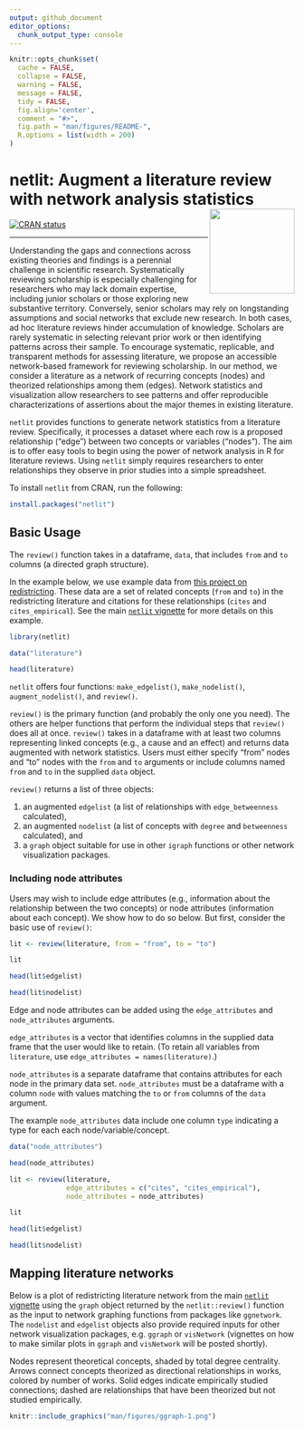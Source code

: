 ```yaml
---
output: github_document
editor_options: 
  chunk_output_type: console
---
```


<!-- README.md is generated from README.Rmd. Please edit that file -->

```r
knitr::opts_chunk$set(
  cache = FALSE,
  collapse = FALSE,
  warning = FALSE,
  message = FALSE,
  tidy = FALSE,
  fig.align='center',
  comment = "#>",
  fig.path = "man/figures/README-",
  R.options = list(width = 200)
)
```

# netlit: Augment a literature review with network analysis statistics <img src="man/figures/logo.png" align="right" width="150"/>
<!-- badges: start -->
  [![CRAN status](https://www.r-pkg.org/badges/version/netlit)](https://CRAN.R-project.org/package=netlit)
  <!-- badges: end -->
  
------

Understanding the gaps and connections across existing theories and findings is a perennial challenge in scientific research. Systematically reviewing scholarship is especially challenging for researchers who may lack domain expertise, including junior scholars or those exploring new substantive territory. Conversely, senior scholars may rely on longstanding assumptions and social networks that exclude new research. In both cases, ad hoc literature reviews hinder accumulation of knowledge. Scholars are rarely systematic in selecting relevant prior work or then identifying patterns across their sample. To encourage systematic, replicable, and transparent methods for assessing literature, we propose an accessible network-based framework for reviewing scholarship. In our method, we consider a literature as a network of recurring concepts (nodes) and theorized relationships among them (edges). 
Network statistics and visualization allow researchers to see patterns and offer reproducible characterizations of assertions about the major themes in existing literature. 

`netlit` provides functions to generate network statistics from a literature review. Specifically, it processes a dataset where each row is a proposed relationship ("edge") between two concepts or variables ("nodes").
The aim is to offer easy tools to begin using the power of network analysis in R for literature reviews. Using `netlit` simply requires researchers to enter relationships they observe in prior studies into a simple spreadsheet.

To install `netlit` from CRAN, run the following:

```r
install.packages("netlit")
```

## Basic Usage

The `review()` function takes in a dataframe, `data`, that includes `from` and `to` columns (a directed graph structure). 

In the example below, we use example data from [this project on redistricting](https://github.com/judgelord/redistricting). These data are a set of related concepts (`from` and `to`) in the redistricting literature and citations for these relationships (`cites` and `cites_empirical`). See the main [`netlit` vignette](https://judgelord.github.io/netlit/articles/netlit.html) for more details on this example.

```r
library(netlit)

data("literature")

head(literature)
```

`netlit` offers four functions: `make_edgelist()`, `make_nodelist()`, `augment_nodelist()`, and `review()`. 

`review()` is the primary function (and probably the only one you need). The others are helper functions that perform the individual steps that `review()` does all at once. `review()` takes in a dataframe with at least two columns representing linked concepts (e.g., a cause and an effect) and returns data augmented with network statistics. Users must either specify "from" nodes and "to" nodes with the `from` and `to` arguments or include columns named `from` and `to` in the supplied `data` object.

`review()` returns a list of three objects: 

1. an augmented `edgelist` (a list of relationships with `edge_betweenness` calculated), 
2. an augmented `nodelist` (a list of concepts with `degree` and `betweenness` calculated), and 
3. a `graph` object suitable for use in other `igraph` functions or other network visualization packages. 

### Including node attributes

Users may wish to include edge attributes (e.g., information about the relationship between the two concepts) or node attributes (information about each concept). We show how to do so below. But first, consider the basic use of `review()`: 


```r
lit <- review(literature, from = "from", to = "to")

lit

head(lit$edgelist)

head(lit$nodelist)
```

Edge and node attributes can be added using the `edge_attributes` and `node_attributes` arguments. 

`edge_attributes` is a vector that identifies columns in the supplied data frame that the user would like to retain. (To retain all variables from `literature`, use `edge_attributes = names(literature)`.)

`node_attributes` is a separate dataframe that contains attributes for each node in the primary data set. `node_attributes` must be a dataframe with a column `node` with values matching the `to` or `from` columns of the `data` argument.

The example `node_attributes` data include one column `type` indicating a type for each each node/variable/concept. 

```r
data("node_attributes")

head(node_attributes)

lit <- review(literature,
              edge_attributes = c("cites", "cites_empirical"),
              node_attributes = node_attributes)

lit

head(lit$edgelist)

head(lit$nodelist)
```


## Mapping literature networks

Below is a plot of redistricting literature network from the main [`netlit` vignette](https://judgelord.github.io/netlit/articles/netlit.html) using the `graph` object returned by the `netlit::review()` function as the input to network graphing functions from packages like `ggnetwork`. The  `nodelist` and `edgelist` objects also provide required inputs for other network visualization packages, e.g. `ggraph` or `visNetwork` (vignettes on how to make similar plots in `ggraph` and `visNetwork` will be posted shortly).

 Nodes represent theoretical concepts, shaded by total degree centrality. Arrows connect concepts theorized as directional relationships in works, colored by number of works. Solid edges indicate empirically studied connections; dashed are relationships that have been theorized but not studied empirically. 

```r
knitr::include_graphics("man/figures/ggraph-1.png")
```
